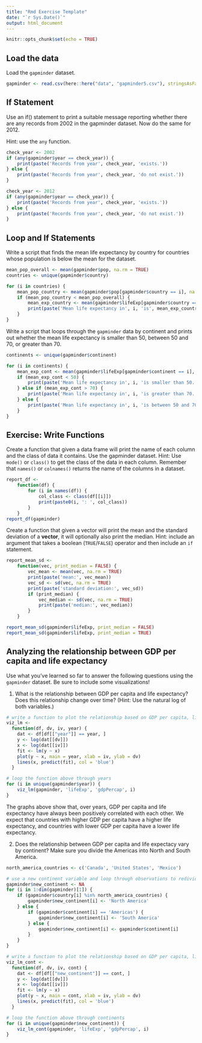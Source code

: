 ```yaml
---
title: "Rmd Exercise Template"
date: "`r Sys.Date()`"
output: html_document
---
```


```r
knitr::opts_chunk$set(echo = TRUE)
```

## Load the data

Load the `gapminder` dataset.

```r
gapminder <- read.csv(here::here("data", "gapminder5.csv"), stringsAsFactors = FALSE)
```

## If Statement

Use an if() statement to print a suitable message reporting whether there are any records from 2002 in the gapminder dataset. Now do the same for 2012.

Hint: use the `any` function.

```r
check_year <- 2002
if (any(gapminder$year == check_year)) {
    print(paste('Records from year', check_year, 'exists.'))
} else {
    print(paste('Records from year', check_year, 'do not exist.'))
}
```

```r
check_year <- 2012
if (any(gapminder$year == check_year)) {
    print(paste('Records from year', check_year, 'exists.'))
} else {
    print(paste('Records from year', check_year, 'do not exist.'))
}
```

## Loop and If Statements

Write a script that finds the mean life expectancy by country for countries whose population is below the mean for the dataset.

```r
mean_pop_overall <- mean(gapminder$pop, na.rm = TRUE)
countries <- unique(gapminder$country)

for (i in countries) {
    mean_pop_country <- mean(gapminder$pop[gapminder$country == i], na.rm = TRUE)
    if (mean_pop_country < mean_pop_overall) {
        mean_exp_country <- mean(gapminder$lifeExp[gapminder$country == i], na.rm = TRUE)
        print(paste('Mean life expectancy in', i, 'is', mean_exp_country))
    }
}
```

Write a script that loops through the `gapminder` data by continent and prints out whether the mean life expectancy is smaller than 50, between 50 and 70, or greater than 70.

```r
continents <- unique(gapminder$continent)

for (i in continents) {
    mean_exp_cont <- mean(gapminder$lifeExp[gapminder$continent == i], na.rm = TRUE)
    if (mean_exp_cont < 50) {
        print(paste('Mean life expectancy in', i, 'is smaller than 50.'))
    } else if (mean_exp_cont > 70) {
        print(paste('Mean life expectancy in', i, 'is greater than 70.'))
    } else {
        print(paste('Mean life expectancy in', i, 'is between 50 and 70.'))
    }
}
```

## Exercise: Write Functions

Create a function that given a data frame will print the name of each column and the class of data it contains. Use the gapminder dataset.  Hint: Use `mode()` or `class()` to get the class of the data in each column. Remember that `names()` or `colnames()` returns the name of the columns in a dataset.

```r
report_df <-
    function(df) {
        for (i in names(df)) {
            col_class <- class(df[[i]])
            print(paste0(i, ': ', col_class))
        }
    }
report_df(gapminder)
```

Create a function that given a vector will print the mean and the standard deviation of a **vector**, it will optionally also print the median. Hint: include an argument that takes a boolean (`TRUE`/`FALSE`) operator and then include an `if` statement.

```r
report_mean_sd <-
    function(vec, print_median = FALSE) {
        vec_mean <- mean(vec, na.rm = TRUE)
        print(paste('mean:', vec_mean))
        vec_sd <- sd(vec, na.rm = TRUE)
        print(paste('standard deviation:', vec_sd))
        if (print_median) {
            vec_median <- sd(vec, na.rm = TRUE)
            print(paste('median:', vec_median))
        }
    }

report_mean_sd(gapminder$lifeExp, print_median = FALSE)
report_mean_sd(gapminder$lifeExp, print_median = TRUE)
```

## Analyzing the relationship between GDP per capita and life expectancy

Use what you've learned so far to answer the following questions using the `gapminder` dataset. Be sure to include some visualizations!

1. What is the relationship between GDP per capita and life expectancy? Does this relationship change over time? (Hint: Use the natural log of both variables.)

```r
# write a function to plot the relationship based on GDP per capita, life expectancy and year
viz_lm <-
  function(df, dv, iv, year) {
    dat <- df[df[["year"]] == year, ]
    y <- log(dat[[dv]])
    x <- log(dat[[iv]])
    fit <- lm(y ~ x)
    plot(y ~ x, main = year, xlab = iv, ylab = dv)
    lines(x, predict(fit), col = 'blue')
  }

# loop the function above through years
for (i in unique(gapminder$year)) {
    viz_lm(gapminder, 'lifeExp', 'gdpPercap', i)
}
```

The graphs above show that, over years, GDP per capita and life expectancy have always been positively correlated with each other. We expect that countries with higher GDP per capita have a higher life expectancy, and countries with lower GDP per capita have a lower life expectancy.


2. Does the relationship between GDP per capita and life expectacy vary by continent? Make sure you divide the Americas into North and South America.

```r
north_america_countries <- c('Canada', 'United States', 'Mexico')

# use a new continent variable and loop through observations to redivide the continents
gapminder$new_continent <- NA
for (i in 1:dim(gapminder)[1]) {
    if (gapminder$country[i] %in% north_america_countries) {
        gapminder$new_continent[i] <- 'North America'
    } else {
        if (gapminder$continent[i] == 'Americas') {
            gapminder$new_continent[i] <- 'South America'
        } else {
            gapminder$new_continent[i] <- gapminder$continent[i]
        }
    }
}

```

```r
# write a function to plot the relationship based on GDP per capita, life expectancy and continent
viz_lm_cont <-
  function(df, dv, iv, cont) {
    dat <- df[df[["new_continent"]] == cont, ]
    y <- log(dat[[dv]])
    x <- log(dat[[iv]])
    fit <- lm(y ~ x)
    plot(y ~ x, main = cont, xlab = iv, ylab = dv)
    lines(x, predict(fit), col = 'blue')
  }

# loop the function above through continents
for (i in unique(gapminder$new_continent)) {
    viz_lm_cont(gapminder, 'lifeExp', 'gdpPercap', i)
}

```

